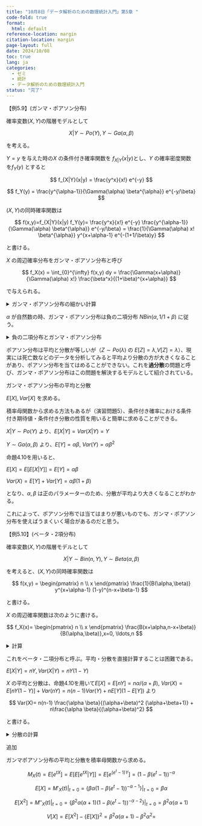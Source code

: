```yaml
---
title: "10月8日「データ解析のための数理統計入門」第5章 "
code-fold: true
format:
  html: default
reference-location: margin
citation-location: margin
page-layout: full
date: 2024/10/08
toc: true
lang: ja
categories:
  - ゼミ
  - 統計
  - データ解析のための数理統計入門
status: "完了"
---
```


::: {.bold}
【例5.9】(ガンマ・ポアソン分布)
:::


確率変数($X,Y$)の階層モデルとして

$$
X|Y \sim Po(Y), Y \sim Ga(\alpha,\beta)
$$

を考える。

$Y=y$ を与えた時の$X$ の条件付き確率関数を $f_{X|Y}(x|y)$とし、$Y$ の確率密度関数を$f_Y(y)$ とすると

$$
f_{X|Y}(x|y) = \frac{y^x}{x!} e^{-y}
$$

$$
f_Y(y) = \frac{y^{\alpha-1}}{\Gamma(\alpha) \beta^{\alpha}} e^{-y/\beta}
$$



($X,Y$)の同時確率関数は

$$
f(x,y)=f_{X|Y}(x|y) f_Y(y)= \frac{y^x}{x!} e^{-y} \frac{y^{\alpha-1}}{\Gamma(\alpha) \beta^{\alpha}} e^{-y/\beta}
= \frac{1}{\Gamma(\alpha) x!  \beta^{\alpha}} y^{x+\alpha-1} e^{-(1+1/\beta)y}
$$

と書ける。



$X$ の周辺確率分布をガンマ・ポアソン分布と呼び

$$
f_X(x) = \int_{0}^{\infty} f(x,y) dy =  \frac{\Gamma(x+\alpha)}{\Gamma(\alpha) x!} \frac{\beta^x}{(1+\beta)^{x+\alpha}}
$$

で与えられる。



<details>
  <summary>ガンマ・ポアソン分布の細かい計算</summary>
  \begin{align}
  f_X(x) &= \int_{0}^{\infty} f(x,y) dy \\
  &= \int_{0}^{\infty}  \frac{1}{\Gamma(\alpha) x!  \beta^{\alpha}} y^{x+\alpha-1} e^{-(1+1/\beta)y} dy \\
  &= \int_{0}^{\infty}  \frac{1}{\Gamma(\alpha) x!  \beta^{\alpha} (1+\frac{1}{\beta})^{x+\alpha-1}} \{(1+\frac{1}{\beta})y\}^{x+\alpha-1} e^{-(1+1/\beta)y} dy \\
  &=\frac{1}{\Gamma(\alpha) x!  \beta^{\alpha} (1+\frac{1}{\beta})^{x+\alpha-1}} \int_{0}^{\infty}  u^{x+\alpha-1} e^{u} \frac{du}{(1+\frac{1}{\beta})} \\
  &=\frac{\Gamma(x+\alpha)}{\Gamma(\alpha) x!  \beta^{\alpha} (1+\frac{1}{\beta})^{x+\alpha}} \\
  &=\frac{\Gamma(x+\alpha) \beta^{x+\alpha}}{\Gamma(\alpha) x!  \beta^{\alpha} (1+\beta)^{x+\alpha}} \\
  &=\frac{\Gamma(x+\alpha) \beta^{x}}{\Gamma(\alpha) x!(1+\beta)^{x+\alpha}} \\
\end{align}
</details>

::: {.extra-space2}

:::


$\alpha$ が自然数の時、ガンマ・ポアソン分布は負の二項分布 $NBin(\alpha, 1/1+\beta)$ に従う。

<details>
  <summary>負の二項分布とガンマ・ポアソン分布</summary>
  $X \sim NBin(r,p)$ として、$X=k$ となる確率は

  $p(k)=\begin{pmatrix}
   r+k-1 \\
   k 
   \end{pmatrix} p^r q^k$

  $\alpha$ が自然数の時、$X$ の周辺確率関数は
   
  $$f_X(x)= \frac{\Gamma(x+\alpha)}{\Gamma(\alpha) x!} \frac{\beta^x}{(1+\beta)^{x+\alpha}}
  = \frac{(x+\alpha-1)!}{(\alpha-1)! x!} \frac{\beta^x}{(1+\beta)^{x+\alpha}}
    =\begin{pmatrix}
   \alpha+x-1 \\
   x
   \end{pmatrix} \{\frac{1}{(1+\beta)}\}^\alpha \{\frac{\beta}{(1+\beta)}\}^x
  $$


</details>

::: {.extra-space2}

:::

ポアソン分布は平均と分散が等しいが（$Z \sim Po(\lambda)$ の $E[Z]=\lambda$,$V[Z]=\lambda$）、現実には死亡数などのデータを分析してみると平均より分散の方が大きくなることがあり、ポアソン分布を当てはめることができない。これを**過分散**の問題と呼び、ガンマ・ポアソン分布はこの問題を解決するモデルとして紹介されている。

::: {.extra-space2}

:::

::: {.bold}
ガンマ・ポアソン分布の平均と分散
:::

$E[X],Var[X]$ を求める。

::: {.extra-space2}

:::

積率母関数から求める方法もあるが（演習問題5）、条件付き確率における条件付き期待値・条件付き分散の性質を用いると簡単に求めることができる。



::: {.extra-space2}

:::


$X|Y \sim Po(Y)$ より、$E[X|Y]=Var(X|Y)=Y$

$Y \sim Ga(\alpha, \beta)$ より、$E[Y] = \alpha \beta$, $Var(Y)= \alpha \beta^2$ 

::: {.extra-space2}

:::

命題4.10を用いると、

$E[X]=E[E[X|Y]]=E[Y]=\alpha \beta$

$Var(X)= E[Y]+Var[Y]=\alpha \beta (1+\beta)$ 

となり、$\alpha, \beta$ は正のパラメーターのため、分散が平均より大きくなることがわかる。

これによって、ポアソン分布では当てはまりが悪いものでも、ガンマ・ポアソン分布を使えばうまくいく場合があるのだと思う。

::: {.extra-space3}

:::


::: {.bold}
【例5.10】(ベータ・2項分布)
:::



確率変数($X,Y$)の階層モデルとして

$$
X|Y \sim Bin(n,Y), Y \sim Beta(\alpha,\beta)
$$

を考えると、($X,Y$)の同時確率関数は

$$
f(x,y) = 	
\begin{pmatrix}
   n \\
   x 
\end{pmatrix} \frac{1}{B(\alpha,\beta)} y^{x+\alpha-1} (1-y)^{n-x+\beta-1}
$$


と書ける。





$X$ の周辺確率関数は次のように書ける。

$$
f_X(x)=
\begin{pmatrix}
   n \\
   x 
\end{pmatrix} \frac{B(x+\alpha,n-x+\beta)}{B(\alpha,\beta)},x=0, \ldots,n
$$

<details>
  <summary>計算</summary>
  $$
  f_X(x)= \int^{1}_{0}
  \begin{pmatrix}
   n \\
   x 
\end{pmatrix} \frac{1}{B(\alpha,\beta)} y^{x+\alpha-1} (1-y)^{n-x+\beta-1} dy=
\begin{pmatrix}
   n \\
   x 
\end{pmatrix} \frac{B(x+\alpha,n-x+\beta)}{B(\alpha,\beta)}
  $$

</details>


これをベータ・二項分布と呼ぶ。平均・分散を直接計算することは困難である。

::: {.extra-space3}

:::


$E[X|Y]=nY,Var(X|Y)=nY(1-Y)$


$X$ の平均と分散は、命題4.10を用いて$E[X]=E[nY]=n\alpha/(\alpha+\beta)$, $Var(X)=E[nY(1-Y)]+Var(nY)=n(n-1)Var(Y)+nE[Y](1-E[Y])$ より

$$
Var(X)= n(n-1) \frac{\alpha \beta}{(\alpha+\beta)^2 (\alpha+\beta+1)} + n\frac{\alpha \beta}{(\alpha+\beta)^2}
$$

と書ける。



<details>
  <summary>分散の計算</summary>
  \begin{align}
  Var(X)&=E[Var(X|Y)]+Var(E[X|Y]) \\
  &=E[nY(1-Y)] + Var(nY) \\
  &=nE[Y]-nE[Y^2]+ n^2Var(Y)\\
  &=nE[Y]-n(Var(Y)+(E[Y])^2)+ n^2Var(Y)\\
  &=nE[Y](1-E[Y])+nVar(Y)(n-1)\\
  &=n\frac{\alpha}{\alpha+\beta}(1-\frac{\alpha}{\alpha+\beta})+n(n-1)\frac{\alpha\beta}{(\alpha+\beta)^2 (\alpha+\beta+1)}\\
    &=n\frac{\alpha \beta}{(\alpha+\beta)^2}+n(n-1)\frac{\alpha\beta}{(\alpha+\beta)^2 (\alpha+\beta+1)}\\
  \end{align}

</details>


::: {.class}

:::

::: {.content-hidden when-format="html"}

::: {.bold}
追加
:::

ガンマポアソン分布の平均と分散を積率母関数から求める。

$$
M_X(t)=E[e^{tX}]=E[E[e^{tX}|Y]]=E[e^{(e^t-1)Y}]=(1-\beta (e^t-1))^{-\alpha}
$$

$$
E[X]=M'_X(t)|_{t=0} = \{\beta \alpha (1-\beta (e^t-1))^{-\alpha -1}\}|_{t=0}= \beta \alpha
$$

$$
E[X^2]=M''_X(t)|_{t=0} = \{\beta^2 \alpha(\alpha+1) (1-\beta (e^t-1))^{-\alpha -2}\}|_{t=0}= \beta^2 \alpha(\alpha+1) 
$$

$$
V[X]=E[X^2]-\{E[X]\}^2 =\beta^2 \alpha(\alpha+1) -\beta^2 \alpha^2 =
$$


:::